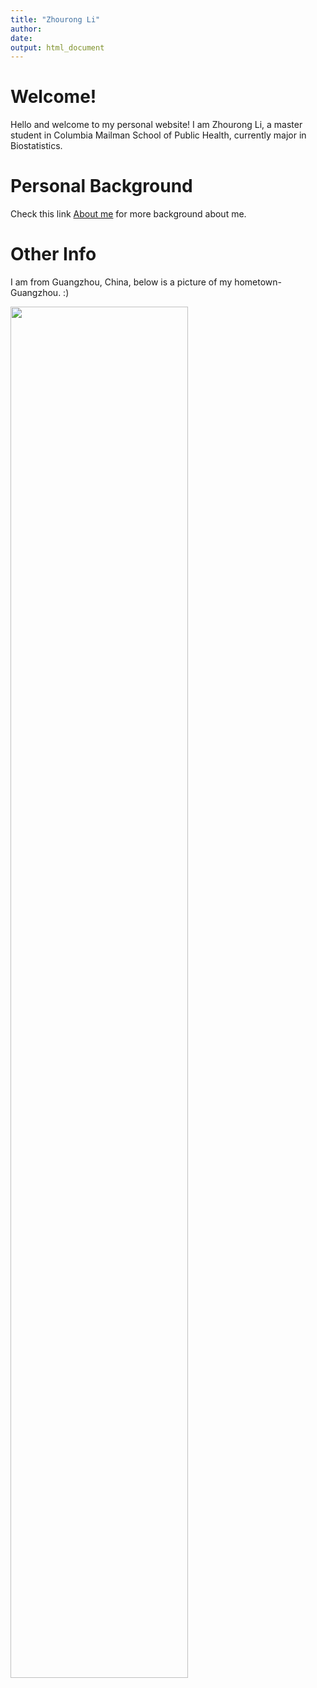 ```yaml
---
title: "Zhourong Li"
author:
date: 
output: html_document
---
```


# Welcome!

Hello and welcome to my personal website! I am Zhourong Li, a master student in Columbia Mailman School of Public Health, currently major in Biostatistics. 

# Personal Background

Check this link [About me](about.html) for more background about me.

# Other Info

I am from Guangzhou, China, below is a picture of my hometown- Guangzhou. :)

<img src="images/1.jpg" style="width:75%">



